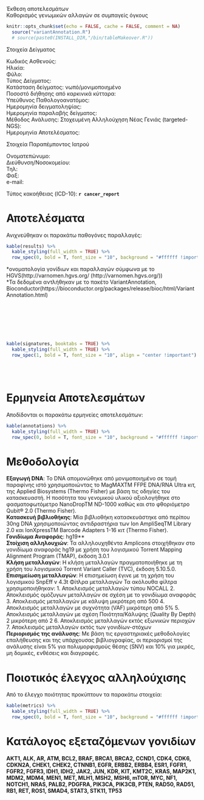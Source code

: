 
<p class="title2">
  Έκθεση αποτελεσμάτων<br />
  Καθορισμός γενωμικών αλλαγών σε συμπαγείς όγκους
</p>

```r
knitr::opts_chunk$set(echo = FALSE, cache = FALSE, comment = NA)
  source("variantAnnotation.R")
  # source(paste0(INSTALL_DIR,"/bin/tableMakeover.R"))
```

<p class="title3">
  Στοιχεία Δείγματος
</p>

<p class="subheader">
  Κωδικός Ασθενούς:<br />
  Ηλικία:<br />
  Φύλο:<br />
  Τύπος Δείγματος:<br />
  Κατάσταση δείγματος: νωπό/μονιμοποιημένο<br />
  Ποσοστό διήθησης από καρκινικά κύτταρα:<br />
  Υπεύθυνος Παθολογοανατόμος:<br />
  Ημερομηνία δειγματοληψίας:<br />
  Ημερομηνία παραλαβής δείγματος:<br />
  Μέθοδος Ανάλυσης: Στοχευμένη Αλληλούχηση Νέας Γενιάς (targeted-NGS):<br />
  Ημερομηνία Αποτελέσματος:<br />
</p>

<p class="title3">
  Στοιχεία Παραπέμποντος Ιατρού
</p>

<p class="subheader">
  Ονοματεπώνυμο:<br />
  Διεύθυνση/Νοσοκομείου:<br />
  Τηλ:<br />
  Φαξ:<br />
  e-mail:<br />
</p>

<p class="subheader">
  Τύπος κακοήθειας (ICD-10): **`r cancer_report`**<br />
</p>

<link rel="stylesheet" href="https://use.fontawesome.com/releases/v5.7.0/css/all.css">

<h1>
Αποτελέσματα
</h1>

<p class="comment">
Ανιχνεύθηκαν οι παρακάτω παθογόνες παραλλαγές:
</p>
```r
kable(results) %>%
  kable_styling(full_width = TRUE) %>%
  row_spec(0, bold = T, font_size = "10", background = "#ffffff !important", color = "#248f8f !important")
```
<p class="footer">
  \*ονοματολογία γονίδιων και παραλλαγών σύμφωνα με το HGVS(http://varnomen.hgvs.org/ (http://varnomen.hgvs.org/)) <br />
  \*Τα δεδομένα αντλήθηκαν με το πακέτο VariantAnnotation, Bioconductor(https://bioconductor.org/packages/release/bioc/html/VariantAnnotation.html)
</p>

<br />
<br />
<br />
<br />
<br />

```r
kable(signatures, booktabs = TRUE) %>%
  kable_styling(full_width = TRUE) %>%
  row_spec(1, bold = T, font_size = "10", align = "center !important")
```
<br />
<br />

<h1>
Ερμηνεία Αποτελεσμάτων
</h1>

<p class="comment">
Αποδίδονται οι παρακάτω ερμηνείες αποτελεσμάτων:
</p>
```r
kable(annotations) %>%
  kable_styling(full_width = TRUE) %>%
  row_spec(0, bold = T, font_size = "10", background = "#ffffff !important", color = "#248f8f !important")
```

<h1>
Μεθοδολογία
</h1>

<p class="subheader2">
  **Εξαγωγή DNA**: Το DNA απομονώθηκε από μονιμοποιημένο σε τομή παραφίνης ιστό χρησιμοποιώντας το
MagMAXTM FFPE DNA/RNA Ultra κιτ, της Applied Biosystems (Thermo Fisher) με βάση τις
οδηγίες του κατασκευαστή. Η ποσότητα του γενομικού υλικού αξιολογήθηκε στο
φασματοφωτόμετρο NanoDropTM ND-1000 καθώς και στο φθοριόμετρο Qubit® 2.0
(Thermo Fisher). <br />
  **Κατασκευή βιβλιοθήκης**: Μία βιβλιοθήκη κατασκευάστηκε από περίπου 30ng DNA χρησιμοποιώντας
αντιδραστήρια των Ion AmpliSeqTM Library 2.0 και IonXpressTM Barcode Adapters 1-16 κιτ
(Thermo Fisher). <br />
  **Γονιδίωμα Αναφοράς**: hg19** <br />
  **Στοίχιση αλληλουχιών**: Τα αλληλουχηθέντα Amplicons στοιχήθηκαν στο γονιδίωμα αναφοράς hg19 με χρήση του 
  λογισμικού Torrent Mapping Alignment Program (TMAP), έκδοση 3.0.1 <br />
  **Κλήση μεταλλαγών**: Η κλήση μεταλλαγών πραγματοποιήθηκε με τη χρήση του λογισμικού Torrent Variant Caller
(TVC), έκδοση 5.10.5.0. <br />
  **Επισημείωση μεταλλαγών**: Η επισημείωση έγινε με τη χρήση του λογισμικού SnpEff v 4.3t
Φίτλρα μεταλλαγών Τα ακόλουθα φίλτρα χρησιμοποιήθηκαν:
1. Αποκλεισμός μεταλλαγών τύπου NOCALL
2. Αποκλεισμός ομόζυγων μεταλλαγών σε σχέση με το γονιδίωμα αναφοράς
3. Αποκλεισμός μεταλλαγών με κάλυψη μικρότερη από 500
4. Αποκλεισμός μεταλλαγών με συχνότητα (VAF) μικρότερη από 5%
5. Αποκλεισμός μεταλλαγών με σχέση Ποιότητα/Κάλυψης (Quality By Depth) 2 μικρότερη
από 2
6. Αποκλεισμός μεταλλαγών εκτός εξωνικών περιοχών
7. Αποκλεισμός μεταλλαγών εκτός των γονιδίων-στόχων  <br />
  **Περιορισμός της ανάλυσης**: Με βάση τις εργαστηριακές μεθοδολογίες επαλήθευσης και της υπάρχουσας βιβλιογραφίας, οι
περιορισμοί της ανάλυσης είναι 5% για πολυμορφισμούς θέσης (SNV) και 10% για μικρές, μη
δομικές, ενθέσεις και διαγραφές.
</p>

<h1>
Ποιοτικός έλεγχος αλληλούχισης
</h1>

<p class="comment">
Από το έλεγχο ποιότητας προκύπτουν τα παρακάτω στοιχεία:
</p>
```r
kable(metrics) %>%
  kable_styling(full_width = TRUE) %>%
  row_spec(0, bold = T, font_size = "10", background = "#ffffff !important", color = "#248f8f !important")
```

<h1>
Κατάλογος εξεταζόμενων γονιδίων
</h1>
<p class="subheader2">
  **AKT1, ALK, AR, ATM, BCL2, BRAF, BRCA1, BRCA2, CCND1, CDK4, CDK6, CDKN2A, CHEK1, CHEK2, CTNNB1, EGFR, ERBB2, ERBB4, ESR1, FGFR1, FGFR2, 
  FGFR3, IDH1, IDH2, JAK2, JUN, KDR, KIT, KMT2C, KRAS, MAP2K1, MDM2, MDM4, MEN1, MET, MLH1, MSH2, MSH6, mTOR, MYC, NF1, NOTCH1, NRAS, 
  PALB2, PDGFRA, PIK3CA, PIK3CB, PTEN, RAD50, RAD51, RB1, RET, ROS1, SMAD4, STAT3, STK11, TP53**
</p>
